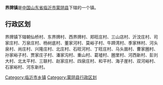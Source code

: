 '''界牌镇'''是[[中华人民共和国|中国]][[山东省|山东省]][[临沂市|临沂市]][[蒙阴县|蒙阴县]]下辖的一个镇。

== 行政区划 ==

界牌镇下辖朝仙桥村、东界牌村、西界牌村、郑旺庄村、三山店村、沂汶庄村、司家庄村、万泉庄村、杨树底村、董家河村、莫峪子村、牛蹄湾村、季家林村、河头泉村、尚庄村、兴隆庄村、北庄村、石旺河村、丁旺庄村、马头崮村、曹家圈村、孙家峪子村、贾家庄子村、潘家沟村、重山村、葛墟村、圈里村、河西新村、彭刘大村、北太平村、三联村、赵家庄村、四泉庄村、和平村、海子崖村、双河峪村、石家峪村、河东新村。

{{蒙阴县行政区划}}
{{山东行政区划小作品}}

[[Category:临沂市乡镇|Category:临沂市乡镇]]
[[Category:蒙阴县行政区划|Category:蒙阴县行政区划]]